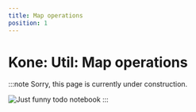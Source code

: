 ```yaml
---
title: Map operations
position: 1
---
```


# Kone: Util: Map operations

:::note
Sorry, this page is currently under construction.

![Just funny todo notebook](/img/todo.jpg)
:::